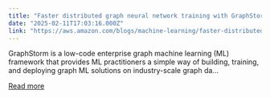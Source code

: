 ```yaml
---
title: "Faster distributed graph neural network training with GraphStorm v0.4"
date: "2025-02-11T17:03:16.000Z"
link: "https://aws.amazon.com/blogs/machine-learning/faster-distributed-graph-neural-network-training-with-graphstorm-v0-4/"
---
```


GraphStorm is a low-code enterprise graph machine learning (ML) framework that provides ML practitioners a simple way of building, training, and deploying graph ML solutions on industry-scale graph da...

[Read more](https://aws.amazon.com/blogs/machine-learning/faster-distributed-graph-neural-network-training-with-graphstorm-v0-4/)
